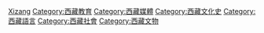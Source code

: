 [[Category:中國各省語言政策|Xizang]]

[[Category:西藏教育|Category:西藏教育]]

[[Category:西藏媒體|Category:西藏媒體]]

[[Category:西藏文化史|Category:西藏文化史]]

[[Category:西藏語言|Category:西藏語言]]

[[Category:西藏社會|Category:西藏社會]]

[[Category:西藏文物|Category:西藏文物]]